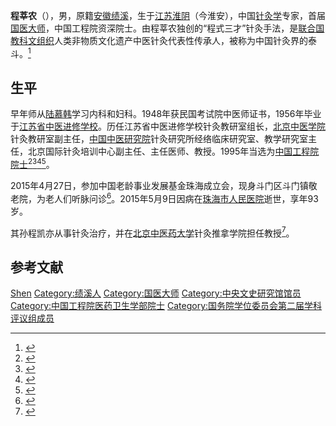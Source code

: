 '''程莘农'''（{{bd|1921年|8月24日|2015年|5月9日|}}），男，原籍[[安徽|安徽]][[绩溪|绩溪]]，生于[[江苏|江苏]][[淮阴县|淮阴]]（今淮安），中国[[针灸学|针灸学]]专家，首届[[国医大师|国医大师]]，中国工程院资深院士。由程莘农独创的“程式三才”针灸手法，是[[联合国教科文组织|联合国教科文组织]]人类非物质文化遗产中医针灸代表性传承人，被称为中国针灸界的泰斗。<ref>{{Cite web|url=http://news.mydrivers.com/1/426/426432.htm|title=中国针灸泰斗：“国医大师”程莘农逝世|date=2015-05-10|publisher=快科技|accessdate=2019-03-07|archive-date=2019-03-08|archive-url=https://web.archive.org/web/20190308080927/http://news.mydrivers.com/1/426/426432.htm|dead-url=no}}</ref>

== 生平 ==
早年师从[[陆慕韩|陆慕韩]]学习内科和妇科。1948年获民国考试院中医师证书，1956年毕业于[[江苏省中医进修学校|江苏省中医进修学校]]。历任江苏省中医进修学校针灸教研室组长，[[北京中医学院|北京中医学院]]针灸教研室副主任，[[中国中医研究院|中国中医研究院]]针灸研究所经络临床研究室、教学研究室主任，北京国际针灸培训中心副主任、主任医师、教授。1995年当选为[[中国工程院院士|中国工程院院士]]<ref>{{Cite book|title=中国科技统计年鉴 2016|last=国家统计局社会科技和文化产业统计司，科学技术部创新发展司编|location=北京|publisher=[[中国统计出版社|中国统计出版社]]|year=2016.11|isbn=978-7-5037-8032-5|pages=24-26}}</ref><ref>{{Cite book|title=中国药学年鉴 1996|last=《中国药学年鉴》编辑委员会编|publisher=北京：[[中国医药科技出版社|中国医药科技出版社]]|year=1997.06|isbn=7-5067-1706-9|pages=282-283}}</ref><ref>{{cite news|title=程莘农院士：小小“银针”成就传奇人生|url=http://health.sohu.com/20070212/n248193656.shtml|accessdate=2014-09-09|newspaper=搜狐网|archive-date=2014-09-10|archive-url=https://web.archive.org/web/20140910195801/http://health.sohu.com/20070212/n248193656.shtml|dead-url=no}}</ref><ref>{{cite news|title=卫生部副部长王国强深情祝福针灸院士程莘农|url=http://news.qq.com/a/20120830/000370.htm|accessdate=2014-09-09|newspaper=腾讯|archive-date=2014-09-10|archive-url=https://web.archive.org/web/20140910195846/http://news.qq.com/a/20120830/000370.htm|dead-url=no}}</ref>。

2015年4月27日，参加中国老龄事业发展基金珠海成立会，现身斗门区斗门镇敬老院，为老人们听脉问诊<ref>{{cite news|title=哀悼程莘农教授辞世|url=http://mp.weixin.qq.com/s?__biz=MzA5NjQxOTU4OQ==&mid=209909613&idx=7&sn=12397655aded1d5791198f6385ba60be&scene=1&key=1936e2bc22c2ceb5c5b8bac0df36719011461fccfab99f49668e0d17e0ad39168d93ccb3c3b01af354c267dbebbf0508&ascene=1&uin=MTQ5NTI3NjAwMQ%3D%3D&devicetype=Windows+7&version=61000716&pass_ticket=K%2Fl6mxNAQ%2BaX10yiqhswLJTPS%2FvBV%2BdG3zEN9Mb8iyc31e3%2FVr3keseRtGX67qan|accessdate=2015-05-09|newspaper=云推拿|archive-date=2017-03-05|archive-url=https://web.archive.org/web/20170305002318/http://mp.weixin.qq.com/s?__biz=MzA5NjQxOTU4OQ==&mid=209909613&idx=7&sn=12397655aded1d5791198f6385ba60be&scene=1&key=1936e2bc22c2ceb5c5b8bac0df36719011461fccfab99f49668e0d17e0ad39168d93ccb3c3b01af354c267dbebbf0508&ascene=1&uin=MTQ5NTI3NjAwMQ%3D%3D&devicetype=Windows+7&version=61000716&pass_ticket=K%2Fl6mxNAQ%2BaX10yiqhswLJTPS%2FvBV%2BdG3zEN9Mb8iyc31e3%2FVr3keseRtGX67qan|dead-url=no}}</ref>。2015年5月9日因病在[[珠海市人民医院|珠海市人民医院]]逝世，享年93岁。

其孙程凯亦从事针灸治疗，并在[[北京中医药大学|北京中医药大学]]针灸推拿学院担任教授<ref>{{cite news|url=http://www.xinhuanet.com/health/2017-11/28/c_1122023373.htm|title=国医大师程莘农院士名家研究室落户北中医|publisher=新华网|date=2017-11-28|accessdate=2021-10-14|archive-date=2021-10-26|archive-url=https://web.archive.org/web/20211026183728/http://www.xinhuanet.com/health/2017-11/28/c_1122023373.htm|dead-url=no}}</ref>。

== 参考文献 ==
{{reflist}}

{{国医大师}}
{{中央文史研究馆馆员}}
{{中国工程院医药卫生学部院士}}
{{国务院学位委员会第二届学科评议组/医学}}

{{Authority control}}
{{DEFAULTSORT:Cheng}}
[[Category:程姓|Shen]]
[[Category:绩溪人|Category:绩溪人]]
[[Category:国医大师|Category:国医大师]]
[[Category:中央文史研究馆馆员|Category:中央文史研究馆馆员]]
[[Category:中国工程院医药卫生学部院士|Category:中国工程院医药卫生学部院士]]
[[Category:国务院学位委员会第二届学科评议组成员|Category:国务院学位委员会第二届学科评议组成员]]